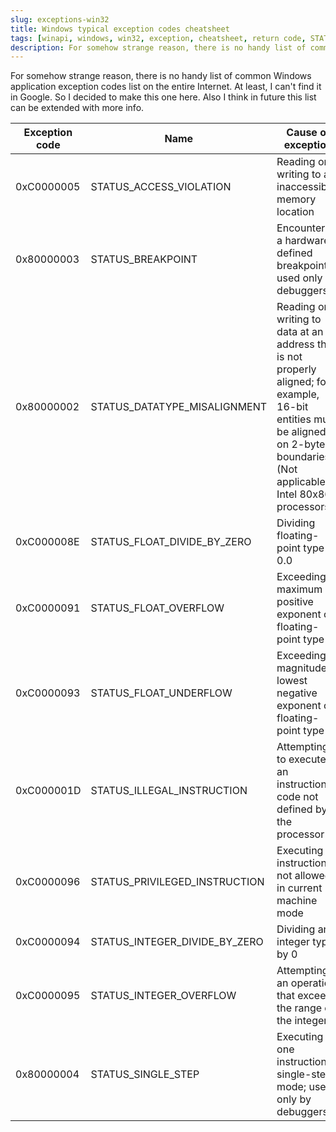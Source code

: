 ```yaml
---
slug: exceptions-win32
title: Windows typical exception codes cheatsheet
tags: [winapi, windows, win32, exception, cheatsheet, return code, STATUS_ACCESS_VIOLATION]
description: For somehow strange reason, there is no handy list of common Windows application exception codes list on the entire Internet. At least, I can't find it in Google. So I decided to make this one here.
---
```


For somehow strange reason, there is no handy list of common Windows application exception codes list on the
entire Internet. At least, I can't find it in Google. So I decided to make this one here. Also I think in future this list can be extended with more info.

| Exception code  | Name                                | Cause of exception                               |
|-----------------|-------------------------------------|--------------------------------------------------|
| 0xC0000005      | STATUS_ACCESS_VIOLATION 	        | Reading or writing to an inaccessible memory location |
| 0x80000003      | STATUS_BREAKPOINT 	                | Encountering a hardware-defined breakpoint; used only by debuggers |
| 0x80000002      | STATUS_DATATYPE_MISALIGNMENT 	    | Reading or writing to data at an address that is not properly aligned; for example, 16-bit entities must be aligned on 2-byte boundaries (Not applicable to Intel 80x86 processors) |
| 0xC000008E      | STATUS_FLOAT_DIVIDE_BY_ZERO 	    | Dividing floating-point type by 0.0 |
| 0xC0000091      | STATUS_FLOAT_OVERFLOW 	            | Exceeding maximum positive exponent of floating-point type |
| 0xC0000093      | STATUS_FLOAT_UNDERFLOW 	            | Exceeding magnitude of lowest negative exponent of floating-point type |
| 0xC000001D      | STATUS_ILLEGAL_INSTRUCTION 	        | Attempting to execute an instruction code not defined by the processor |
| 0xC0000096      | STATUS_PRIVILEGED_INSTRUCTION 	    | Executing an instruction not allowed in current machine mode |
| 0xC0000094      | STATUS_INTEGER_DIVIDE_BY_ZERO 	    | Dividing an integer type by 0 |
| 0xC0000095      | STATUS_INTEGER_OVERFLOW 	        | Attempting an operation that exceeds the range of the integer |
| 0x80000004      | STATUS_SINGLE_STEP 	                | Executing one instruction in single-step mode; used only by debuggers |
